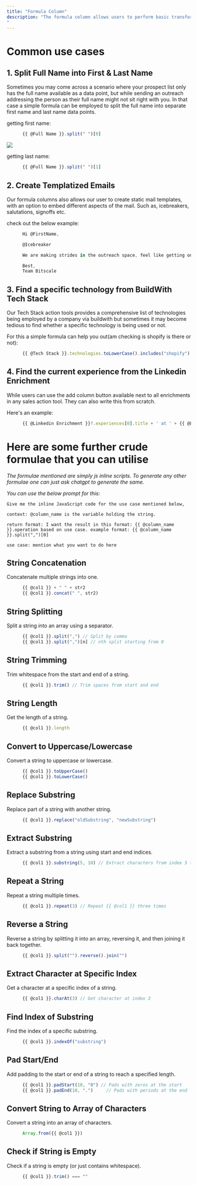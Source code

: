 ```yaml
---
title: "Formula Column"
description: "The formula column allows users to perform basic transformations column wise, enabling them to make the best out of their present data without spending unnecessary credits. The users can easily tag columns using the format : {{ @column }}
"
---
```


# Common use cases

## 1. Split Full Name into First & Last Name

Sometimes you may come across a scenario where your prospect list only has the full name available as a data point, but while sending an outreach addressing the person as their full name might not sit right with you. In that case a simple formula can be employed to split the full name into separate first name and last name data points.

getting first name:

```js
      {{ @Full Name }}.split(" ")[0]
```

![](Screenshot2024-12-09at6.13.43PM.png)

getting last name:

```js
      {{ @Full Name }}.split(" ")[1]
```

## 2. Create Templatized Emails

Our formula columns also allows our user to create static mail templates, with an option to embed different aspects of the mail. Such as, icebreakers, salutations, signoffs etc.

check out the below example:

```js
      Hi @FirstName,

      @Icebreaker

      We are making strides in the outreach space, feel like getting on board?

      Best,
      Team Bitscale
```

## 3. Find a specific technology from BuildWith Tech Stack

Our Tech Stack action tools provides a comprehensive list of technologies being employed by a company via buildwith but sometimes it may become tedious to find whether a specific technology is being used or not.

For this a simple formula can help you out(am checking is shopify is there or not):

```js
      {{ @Tech Stack }}.technologies.toLowerCase().includes("shopify") ? "yes" : "no"
```

## 4. Find the current experience from the Linkedin Enrichment

While users can use the add column button available next to all enrichments in any sales action tool. They can also write this from scratch.

Here's an example:

```js
      {{ @Linkedin Enrichment }}?.experiences[0].title + ' at ' + {{ @Linkedin Enrichment }}?.experiences[0].subtitle
```

# Here are some further crude formulae that you can utilise

*The formulae mentioned are simply js inline scripts. To generate any other formulae one can just ask chatgpt to generate the same.*

*You can use the below prompt for this:*

```
Give me the inline JavaScript code for the use case mentioned below, 

context: @column_name is the variable holding the string. 

return format: I want the result in this format: {{ @column_name }}.operation based on use case. example format: {{ @column_name }}.split(",")[0]

use case: mention what you want to do here
```

## String Concatenation

Concatenate multiple strings into one.

```js
      {{ @col1 }} + " " + str2
      {{ @col1 }}.concat(" ", str2)
```

## String Splitting

Split a string into an array using a separator.

```js
      {{ @col1 }}.split(",") // Split by comma
      {{ @col1 }}.split(",")[n] // nth split starting from 0 
```

## String Trimming

Trim whitespace from the start and end of a string.

```js
      {{ @col1 }}.trim() // Trim spaces from start and end
```

## String Length

Get the length of a string.

```js
      {{ @col1 }}.length
```

## Convert to Uppercase/Lowercase

Convert a string to uppercase or lowercase.

```js
      {{ @col1 }}.toUpperCase()
      {{ @col1 }}.toLowerCase()
```

## Replace Substring

Replace part of a string with another string.

```js
      {{ @col1 }}.replace("oldSubstring", "newSubstring")
```

## Extract Substring

Extract a substring from a string using start and end indices.

```js
      {{ @col1 }}.substring(5, 10) // Extract characters from index 5 to 10
```

## Repeat a String

Repeat a string multiple times.

```js
      {{ @col1 }}.repeat(3) // Repeat {{ @col1 }} three times
```

## Reverse a String

Reverse a string by splitting it into an array, reversing it, and then joining it back together.

```js
      {{ @col1 }}.split("").reverse().join("")
```

## Extract Character at Specific Index

Get a character at a specific index of a string.

```js
      {{ @col1 }}.charAt(3) // Get character at index 3
```

## Find Index of Substring

Find the index of a specific substring.

```js
      {{ @col1 }}.indexOf("substring")
```

## Pad Start/End

Add padding to the start or end of a string to reach a specified length.

```js
      {{ @col1 }}.padStart(10, "0") // Pads with zeros at the start
      {{ @col1 }}.padEnd(10, ".")     // Pads with periods at the end
```

## Convert String to Array of Characters

Convert a string into an array of characters.

```js
      Array.from({{ @col1 }})
```

## Check if String is Empty

Check if a string is empty (or just contains whitespace).

```js
      {{ @col1 }}.trim() === ""
```